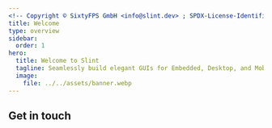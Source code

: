 ```yaml
---
<!-- Copyright © SixtyFPS GmbH <info@slint.dev> ; SPDX-License-Identifier: MIT -->
title: Welcome
type: overview
sidebar:
  order: 1
hero:
  title: Welcome to Slint
  tagline: Seamlessly build elegant GUIs for Embedded, Desktop, and Mobile
  image:
    file: ../../assets/banner.webp
---
```



<ThreeCardGrid>
<LinkCard
  title="Tutorial"
  href="./tutorial/quickstart"
  description="Follow our step-by-step tutorial to create your first Slint app"
/>
<LinkCard
  title="Standard Widgets"
  href="./std-widgets/overview"
  description="Overview of standard widgets to build cross-platform apps"
/>
<LinkCard
  title="Language Integration"
  href="./language-integrations"
  description="Connect the UI with business logic in your preferred language."
/>
</ThreeCardGrid>

## Get in touch

<FourCardGrid>
<LinkCard
  title="Chat"
  href="https://chat.slint.dev/"
  target="_blank"
/>
<LinkCard
  title="Discussions"
  href="https://github.com/slint-ui/slint/discussions"
  target="_blank"
/>
<LinkCard
  title="Report Bugs"
  href="https://github.com/slint-ui/slint/issues"
  target="_blank"
/>
<LinkCard
  title="Email"
  href="mailto:info@slint.dev"
  target="_blank"
/>
</FourCardGrid>
